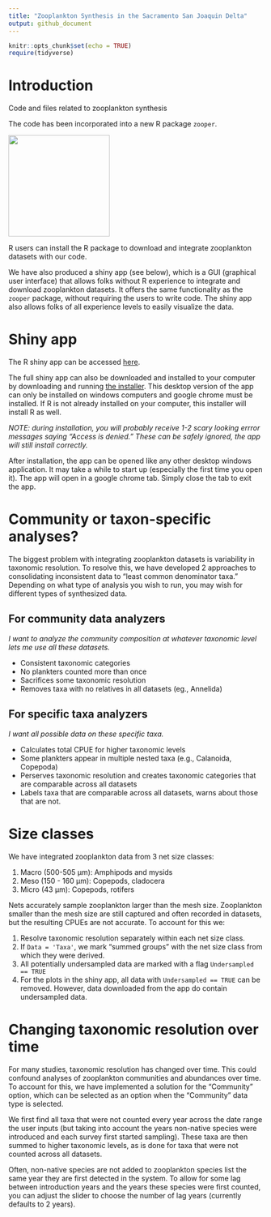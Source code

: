 ```yaml
---
title: "Zooplankton Synthesis in the Sacramento San Joaquin Delta"
output: github_document
---
```


```r
knitr::opts_chunk$set(echo = TRUE)
require(tidyverse)
```

# Introduction

Code and files related to zooplankton synthesis

The code has been incorporated into a new R package `zooper`. 

[<img src="Logo/zooperhex3.png" height="200" />](https://github.com/InteragencyEcologicalProgram/zooper)

R users can install the R package to download and integrate zooplankton datasets with our code. 

We have also produced a shiny app (see below), which is a GUI (graphical user interface) that allows folks without R experience to integrate and download zooplankton datasets. It offers the same functionality as the `zooper` package, without requiring the users to write code. The shiny app also allows folks of all experience levels to easily visualize the data.

# Shiny app

The R shiny app can be accessed [here](https://deltascience.shinyapps.io/ZoopSynth/).

The full shiny app can also be downloaded and installed to your computer by downloading and running [the installer](https://deltacouncil.box.com/s/3zjd9g0u0koamsmqoe2deyjmrcegwooz). This desktop version of the app can only be installed on windows computers and google chrome must be installed. If R is not already installed on your computer, this installer will install R as well. 

*NOTE: during installation, you will probably receive 1-2 scary looking errror messages saying "Access is denied." These can be safely ignored, the app will still install correctly.*

After installation, the app can be opened like any other desktop windows application. It may take a while to start up (especially the first time you open it). The app will open in a google chrome tab. Simply close the tab to exit the app.

# Community or taxon-specific analyses?

The biggest problem with integrating zooplankton datasets is variability in taxonomic resolution. To resolve this, we have developed 2 approaches to consolidating inconsistent data to "least common denominator taxa." Depending on what type of analysis you wish to run, you may wish for different types of synthesized data.

## For community data analyzers

*I want to analyze the community composition at whatever taxonomic level lets me use all these datasets.*

- Consistent taxonomic categories
- No plankters counted more than once
- Sacrifices some taxonomic resolution
- Removes taxa with no relatives in all datasets (eg., Annelida)

## For specific taxa analyzers

*I want all possible data on these specific taxa.*

- Calculates total CPUE for higher taxonomic levels
- Some plankters appear in multiple nested taxa (e.g., Calanoida, Copepoda)
- Perserves taxonomic resolution and creates taxonomic categories that are comparable across all datasets
- Labels taxa that are comparable across all datasets, warns about those that are not. 

# Size classes

We have integrated zooplankton data from 3 net size classes:

1. Macro (500-505 &mu;m): Amphipods and mysids
2. Meso (150 - 160 &mu;m): Copepods, cladocera
3. Micro (43 &mu;m): Copepods, rotifers

Nets accurately sample zooplankton larger than the mesh size. Zooplankton smaller than the mesh size are still captured and often recorded in datasets, but the resulting CPUEs are not accurate. To account for this we: 

1. Resolve taxonomic resolution separately within each net size class.
2. If `Data = 'Taxa'`, we mark "summed groups" with the net size class from which they were derived.
3. All potentially undersampled data are marked with a flag `Undersampled == TRUE`
4. For the plots in the shiny app, all data with `Undersampled == TRUE` can be removed. However, data downloaded from the app do contain undersampled data. 

# Changing taxonomic resolution over time

For many studies, taxonomic resolution has changed over time. This could confound analyses of zooplankton communities and abundances over time. To account for this, we have implemented a solution for the "Community" option, which can be selected as an option when the "Community" data type is selected.

We first find all taxa that were not counted every year across the date range the user inputs (but taking into account the years non-native species were introduced and each survey first started sampling). These taxa are then summed to higher taxonomic levels, as is done for taxa that were not counted across all datasets. 

Often, non-native species are not added to zooplankton species list the same year they are first detected in the system. To allow for some lag between introduction years and the years these species were first counted, you can adjust the slider to choose the number of lag years (currently defaults to 2 years). 